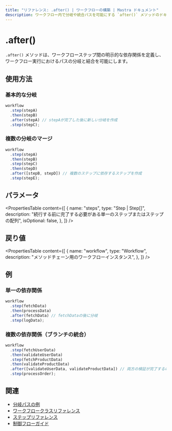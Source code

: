 ---
title: "リファレンス: .after() | ワークフローの構築 | Mastra ドキュメント"
description: ワークフロー内で分岐や統合パスを可能にする `after()` メソッドのドキュメント。
---

# .after()

`.after()` メソッドは、ワークフローステップ間の明示的な依存関係を定義し、ワークフロー実行におけるパスの分岐と結合を可能にします。

## 使用方法

### 基本的な分岐

```typescript
workflow
  .step(stepA)
  .then(stepB)
  .after(stepA) // stepAが完了した後に新しい分岐を作成
  .step(stepC);
```

### 複数の分岐のマージ

```typescript
workflow
  .step(stepA)
  .then(stepB)
  .step(stepC)
  .then(stepD)
  .after([stepB, stepD]) // 複数のステップに依存するステップを作成
  .step(stepE);
```

## パラメータ

<PropertiesTable
  content={[
    {
      name: "steps",
      type: "Step | Step[]",
      description:
        "続行する前に完了する必要がある単一のステップまたはステップの配列",
      isOptional: false,
    },
  ]}
/>

## 戻り値

<PropertiesTable
  content={[
    {
      name: "workflow",
      type: "Workflow",
      description: "メソッドチェーン用のワークフローインスタンス",
    },
  ]}
/>

## 例

### 単一の依存関係

```typescript
workflow
  .step(fetchData)
  .then(processData)
  .after(fetchData) // fetchDataの後に分岐
  .step(logData);
```

### 複数の依存関係（ブランチの統合）

```typescript
workflow
  .step(fetchUserData)
  .then(validateUserData)
  .step(fetchProductData)
  .then(validateProductData)
  .after([validateUserData, validateProductData]) // 両方の検証が完了するのを待つ
  .step(processOrder);
```

## 関連

- [分岐パスの例](../../examples/workflows/branching-paths.mdx)
- [ワークフロークラスリファレンス](./workflow.mdx)
- [ステップリファレンス](./step-class.mdx)
- [制御フローガイド](../../docs/workflows/control-flow.mdx)
